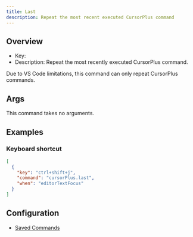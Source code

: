 ```yaml
---
title: Last
description: Repeat the most recent executed CursorPlus command
---
```


## Overview

- Key: <CopyText text="cursorPlus.last" code />
- Description: Repeat the most recently executed CursorPlus command.

<Callout type="warn" title="Works only with CursorPlus commands">

Due to VS Code limitations, this command can only repeat CursorPlus commands.

</Callout>

## Args

<Callout>

This command takes no arguments.

</Callout>

## Examples

### Keyboard shortcut

```json title="keybindings.json"
[
  {
    "key": "ctrl+shift+j",
    "command": "cursorPlus.last",
    "when": "editorTextFocus"
  }
]
```

## Configuration

- [Saved Commands](/docs/config#saved-commands)
